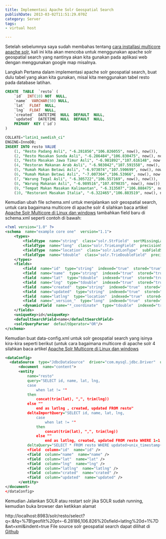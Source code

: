 ```yaml
---
title: Implementasi Apache Solr Geospatial Search
publishDate: 2013-03-02T11:51:29.070Z
category: Server
tags:
- virtual host

---
```


Setelah sebelumnya saya sudah membahas tentang  [cara installasi multicore apache solr](/article/60dd975e790ac200081970f3/apache-solr-multicore-di-linux-dan-windows), kali ini kita akan mencoba untuk menggunakan apache solr geospatial search yang nantinya akan kita gunakan pada aplikasi web dengan menggunakan google map misalnya.

Langkah Pertama dalam implementasi apache solr geospatial search, buat dulu tabel yang akan kita gunakan, misal kita menggunakan tabel resto pada database latihan.

```sql
CREATE  TABLE  `resto` (
	`id`  INT(10) NOT  NULL,
	`name`  VARCHAR(50) NULL,
	`lat`  FLOAT  NULL,
	`lng`  FLOAT  NULL,
	`created`  DATETIME  NULL  DEFAULT  NULL,
	`updated`  DATETIME  NULL  DEFAULT  NULL,
	PRIMARY  KEY (`id`)
)

COLLATE="latin1_swedish_ci"
ENGINE=InnoDB;
INSERT INTO resto VALUE
	(1, "Resto Padang Asli", "-6.281856","106.826055", now(), now()),
	(2, "Resto Masakan Sunda Asli", "-6.286484","106.830475", now(), now()),
	(3, "Resto Masakan Jawa Timur Asli", "-6.981892","107.616148", now(), now()),
	(4, "Restoran Makanan Arab Asli", "-6.983042","107.591558", now(), now()),
	(5, "Rumah Makan Betawi Asli", "-6.973074","107.590699", now(), now()),
	(6, "Rumah Makan Betawi Asli", "-7.007364","106.53966", now(), now()),
	(7, "Warung Tegal Asli", "-6.305722","106.557169", now(), now()),
	(8, "Warung Makanan Asli", "-6.989516","107.079835", now(), now()),
	(9, "Tempat Makan Masakan Kalimantan", "-6.313507","106.888475", now(), now()),
	(10, "Restorant Masakan Italia", "-6.322465","106.883519", now(), now());
```
Kemudian ubah file schema.xml untuk menjalankan solr geospatial search, untuk cara bagaimana multicore di apache solr 4 silahkan baca artikel [Apache Solr Multicore di Linux dan windows](/article/60dd975e790ac200081970f3/apache-solr-multicore-di-linux-dan-windows) tambahkan field baru di schema.xml seperti contoh di bawah:

```xml
<?xml version="1.0" ?>
<schema  name="example core one"  version="1.1">
	<types>
		<fieldtype  name="string"  class="solr.StrField"  sortMissingLast="true"  omitNorms="true"/>
		<fieldType  name="long"  class="solr.TrieLongField"  precisionStep="0"  positionIncrementGap="0"/>
		<fieldType  name="location"  class="solr.LatLonType"  subFieldSuffix="_coordinate"/>
		<fieldType  name="tdouble"  class="solr.TrieDoubleField"  precisionStep="0"  omitNorms="true"  positionIncrementGap="0"/>
	</types>
	<fields>
		<field  name="id"  type="string"  indexed="true"  stored="true"  multiValued="false"  required="true"/>
		<field  name="name"  type="string"  indexed="true"  stored="true"  multiValued="false"/>
		<field  name="lat"  type="tdouble"  indexed="true"  stored="true" />
		<field  name="lng"  type="tdouble"  indexed="true"  stored="true" />
		<field  name="created"  type="string"  indexed="true"  stored="true" />
		<field  name="updated"  type="string"  indexed="true"  stored="true" />
		<field  name="latlng"  type="location"  indexed="true"  stored="true" />
		<field  name="_version_"  type="long"  indexed="true"  stored="true"/>
		<dynamicField  name="*_coordinate"  type="tdouble"  indexed="true"  stored="false"/>
	</fields>
	<uniqueKey>id</uniqueKey>
	<defaultSearchField>name</defaultSearchField>
	<solrQueryParser  defaultOperator="OR"/>
</schema>
```
Kemudian buat data-config.xml untuk solr geospatial search yang isinya kira-kira seperti berikut (untuk cara bagaimana multicore di apache solr 4 silahkan baca artikel [Apache Solr Multicore di Linux dan windows](/article/60dd975e790ac200081970f3/apache-solr-multicore-di-linux-dan-windows)

  ```xml
<dataConfig>
	<dataSource  type="JdbcDataSource"  driver="com.mysql.jdbc.Driver"  url="jdbc:mysql://localhost/latihan"  user="root" password="root"/>
		<document  name="content">
		<entity
			name="resto"
			query="SELECT id, name, lat, lng,
			case
				when lat != ""
			then
				concat(trim(lat), ",", trim(lng))
			else ""
				end as latlng , created, updated FROM resto"
			deltaImportQuery="SELECT id, name, lat, lng,
				case
					when lat != ""
				then
					concat(trim(lat), ",", trim(lng))
				else ""
					end as latlng, created, updated FROM resto WHERE 1=1 AND id="${dataimporter.delta.id}""
			deltaQuery="SELECT * FROM resto WHERE updated>unix_timestamp("${dataimporter.last_index_time}")">
			<field  column="id"  name="id" />
			<field  column="name"  name="name" />
			<field  column="lat"  name="lat" />
			<field  column="lng"  name="lng" />
			<field  column="latlng"  name="latlng" />
			<field  column="crated"  name="crated" />
			<field  column="updated"  name="updated" />
		</entity>
</document>
</dataConfig>
```
Kemudian Jalankan SOLR atau restart solr jika SOLR sudah running, kemudian buka browser dan ketikkan alamat

http://localhost:8983/solr/resto/select?q=*:*&amp;fq=%7B!geofilt%20pt=-6.28186,106.826%20sfield=latlng%20d=1%7D&amp;wt=xml&amp;indent=true
File source solr geospatial search dapat dilihat di [Github](https://github.com/anjar/solr-geospatial-example)